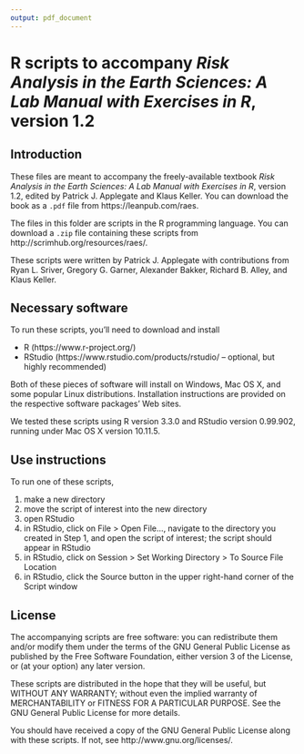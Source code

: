 ```yaml
---
output: pdf_document
---
```


# R scripts to accompany *Risk Analysis in the Earth Sciences: A Lab Manual with Exercises in R*, version 1.2

## Introduction

These files are meant to accompany the freely-available textbook *Risk Analysis in the Earth Sciences: A Lab Manual with Exercises in R*, version 1.2, edited by Patrick J. Applegate and Klaus Keller.  You can download the book as a `.pdf` file from https://leanpub.com/raes.  

The files in this folder are scripts in the R programming language.  You can download a `.zip` file containing these scripts from http://scrimhub.org/resources/raes/.  

These scripts were written by Patrick J. Applegate with contributions from Ryan L. Sriver, Gregory G. Garner, Alexander Bakker, Richard B. Alley, and Klaus Keller.  

## Necessary software

To run these scripts, you'll need to download and install

* R (https://www.r-project.org/)
* RStudio (https://www.rstudio.com/products/rstudio/ -- optional, but highly recommended)

Both of these pieces of software will install on Windows, Mac OS X, and some popular Linux distributions.  Installation instructions are provided on the respective software packages' Web sites.  

We tested these scripts using R version 3.3.0 and RStudio version 0.99.902, running under Mac OS X version 10.11.5.  

## Use instructions

To run one of these scripts, 

1. make a new directory
2. move the script of interest into the new directory
3. open RStudio
4. in RStudio, click on File > Open File..., navigate to the directory you created in Step 1, and open the script of interest; the script should appear in RStudio
5. in RStudio, click on Session > Set Working Directory > To Source File Location
6. in RStudio, click the Source button in the upper right-hand corner of the Script window

## License

The accompanying scripts are free software: you can redistribute them and/or modify them under the terms of the GNU General Public License as published by the Free Software Foundation, either version 3 of the License, or (at your option) any later version.  

These scripts are distributed in the hope that they will be useful, but WITHOUT ANY WARRANTY; without even the implied warranty of MERCHANTABILITY or FITNESS FOR A PARTICULAR PURPOSE. See the GNU General Public License for more details.  

You should have received a copy of the GNU General Public License along with these scripts. If not, see http://www.gnu.org/licenses/.  